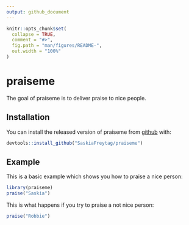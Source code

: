 ```yaml
---
output: github_document
---
```


<!-- README.md is generated from README.Rmd. Please edit that file -->

```r
knitr::opts_chunk$set(
  collapse = TRUE,
  comment = "#>",
  fig.path = "man/figures/README-",
  out.width = "100%"
)
```
# praiseme

The goal of praiseme is to deliver praise to nice people.

## Installation

You can install the released version of praiseme from [github](https://github.com/SaskiaFreytag/praiseme) with:

``` r
devtools::install_github("SaskiaFreytag/praiseme")
```

## Example

This is a basic example which shows you how to praise a nice person:

```r
library(praiseme)
praise("Saskia")
```

This is what happens if you try to praise a not nice person:

```r
praise("Robbie")
```
